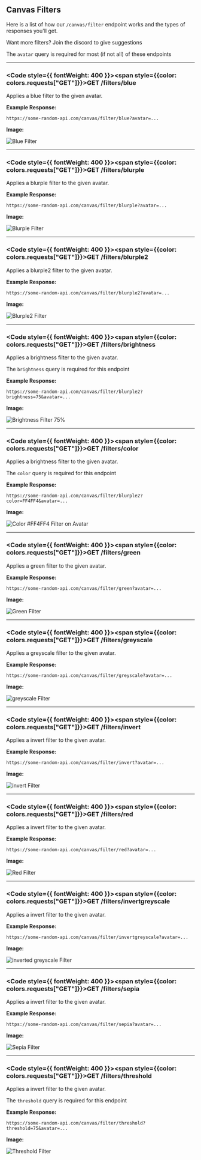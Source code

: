 
## Canvas Filters
Here is a list of how our `/canvas/filter` endpoint works and the types of responses you'll get.

<Callout type="info">Want more filters? Join the discord to give suggestions</Callout>

<Callout type="info">The `avatar` query is required for most (if not all) of these endpoints</Callout>

---

### <Code style={{ fontWeight: 400 }}><span style={{color: colors.requests["GET"]}}>GET</span> /filters/blue</Code>
Applies a blue filter to the given avatar.

**Example Response:**
```url filename="URL"
https://some-random-api.com/canvas/filter/blue?avatar=...
```
**Image:**

<Image src="/images/canvas/filters/blue-filter.png" alt="Blue Filter" width={256} height={256} quality="100" />

---

### <Code style={{ fontWeight: 400 }}><span style={{color: colors.requests["GET"]}}>GET</span> /filters/blurple</Code>
Applies a blurple filter to the given avatar.

**Example Response:**
```url filename="URL"
https://some-random-api.com/canvas/filter/blurple?avatar=...
```
**Image:**

<Image src="/images/canvas/filters/blurple-filter.png" alt="Blurple Filter" width={256} height={256} quality="100" />

---

### <Code style={{ fontWeight: 400 }}><span style={{color: colors.requests["GET"]}}>GET</span> /filters/blurple2</Code>
Applies a blurple2 filter to the given avatar.

**Example Response:**
```url filename="URL"
https://some-random-api.com/canvas/filter/blurple2?avatar=...
```
**Image:**

<Image src="/images/canvas/filters/blurple2-filter.png" alt="Blurple2 Filter" width={256} height={256} quality="100" />

---

### <Code style={{ fontWeight: 400 }}><span style={{color: colors.requests["GET"]}}>GET</span> /filters/brightness</Code>
Applies a brightness filter to the given avatar.

<Callout type="info">The `brightness` query is required for this endpoint</Callout>

**Example Response:**
```url filename="URL"
https://some-random-api.com/canvas/filter/blurple2?brightness=75&avatar=...
```
**Image:**

<Image src="/images/canvas/filters/brightness-75.png" alt="Brightness Filter 75%" width={256} height={256} quality="100" />

---

### <Code style={{ fontWeight: 400 }}><span style={{color: colors.requests["GET"]}}>GET</span> /filters/color</Code>
Applies a brightness filter to the given avatar.

<Callout type="info">The `color` query is required for this endpoint</Callout>

**Example Response:**
```url filename="URL"
https://some-random-api.com/canvas/filter/blurple2?color=FF4FF4&avatar=...
```
**Image:**

<Image src="/images/canvas/filters/color-filter.png" alt="Color #FF4FF4 Filter on Avatar" width={256} height={256} quality="100" />

---

### <Code style={{ fontWeight: 400 }}><span style={{color: colors.requests["GET"]}}>GET</span> /filters/green</Code>
Applies a green filter to the given avatar.

**Example Response:**
```url filename="URL"
https://some-random-api.com/canvas/filter/green?avatar=...
```
**Image:**

<Image src="/images/canvas/filters/green-filter.png" alt="Green Filter" width={256} height={256} quality="100" />

---

### <Code style={{ fontWeight: 400 }}><span style={{color: colors.requests["GET"]}}>GET</span> /filters/greyscale</Code>
Applies a greyscale filter to the given avatar.

**Example Response:**
```url filename="URL"
https://some-random-api.com/canvas/filter/greyscale?avatar=...
```
**Image:**

<Image src="/images/canvas/filters/greyscale-filter.png" alt="greyscale Filter" width={256} height={256} quality="100" />

---

### <Code style={{ fontWeight: 400 }}><span style={{color: colors.requests["GET"]}}>GET</span> /filters/invert</Code>
Applies a invert filter to the given avatar.

**Example Response:**
```url filename="URL"
https://some-random-api.com/canvas/filter/invert?avatar=...
```
**Image:**

<Image src="/images/canvas/filters/invert-filter.png" alt="invert Filter" width={256} height={256} quality="100" />

---

### <Code style={{ fontWeight: 400 }}><span style={{color: colors.requests["GET"]}}>GET</span> /filters/red</Code>
Applies a invert filter to the given avatar.

**Example Response:**
```url filename="URL"
https://some-random-api.com/canvas/filter/red?avatar=...
```
**Image:**

<Image src="/images/canvas/filters/red-filter.png" alt="Red Filter" width={256} height={256} quality="100" />

---

### <Code style={{ fontWeight: 400 }}><span style={{color: colors.requests["GET"]}}>GET</span> /filters/invertgreyscale</Code>
Applies a invert filter to the given avatar.

**Example Response:**
```url filename="URL"
https://some-random-api.com/canvas/filter/invertgreyscale?avatar=...
```
**Image:**

<Image src="/images/canvas/filters/inverted-greyscale.png" alt="inverted greyscale Filter" width={256} height={256} quality="100" />

---

### <Code style={{ fontWeight: 400 }}><span style={{color: colors.requests["GET"]}}>GET</span> /filters/sepia</Code>
Applies a invert filter to the given avatar.

**Example Response:**
```url filename="URL"
https://some-random-api.com/canvas/filter/sepia?avatar=...
```
**Image:**

<Image src="/images/canvas/filters/sepia-filter.png" alt="Sepia Filter" width={256} height={256} quality="100" />

---

### <Code style={{ fontWeight: 400 }}><span style={{color: colors.requests["GET"]}}>GET</span> /filters/threshold</Code>
Applies a invert filter to the given avatar.

<Callout type="info">The `threshold` query is required for this endpoint</Callout>

**Example Response:**
```url filename="URL"
https://some-random-api.com/canvas/filter/threshold?threshold=75&avatar=...
```
**Image:**

<Image src="/images/canvas/filters/threshold-filter.png" alt="Threshold Filter" width={256} height={256} quality="100" />